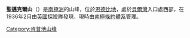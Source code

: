 {{unreferenced|time=2013-10-27T04:52:33+00:00}}
'''聖邁克爾山'''（{{lang-en|Mount Saint Michael}}）是[[南極洲|南極洲]]的山峰，位於[[恩德比地|恩德比地]]，處於[[貝爾灣|貝爾灣]]入口處西部，在1936年2月由[[英國|英國]]探險隊發現，現時由[[南極條約體系|南極條約體系]]管理。

{{coord|67|10|S|58|21|E|display=title}}

{{DEFAULTSORT:Mount Saint Michael}}
[[Category:肯普地山峰|Category:肯普地山峰]]


{{KempLand-geo-stub}}